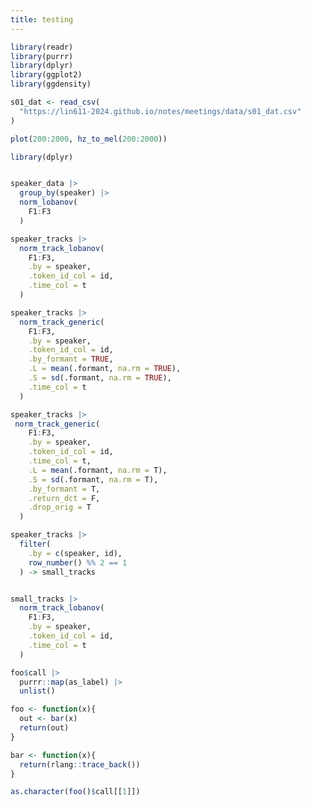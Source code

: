 ```yaml
---
title: testing
---
```


```r
library(readr)
library(purrr)
library(dplyr)
library(ggplot2)
library(ggdensity)

s01_dat <- read_csv(
  "https://lin611-2024.github.io/notes/meetings/data/s01_dat.csv"
) 
```

```r
plot(200:2000, hz_to_mel(200:2000))
```

```r
library(dplyr)


speaker_data |> 
  group_by(speaker) |> 
  norm_lobanov(
    F1:F3
  ) 
```


```r
speaker_tracks |> 
  norm_track_lobanov(
    F1:F3,
    .by = speaker,
    .token_id_col = id,
    .time_col = t
  )
```
```r
speaker_tracks |>
  norm_track_generic(
    F1:F3,
    .by = speaker,
    .token_id_col = id,
    .by_formant = TRUE,
    .L = mean(.formant, na.rm = TRUE),
    .S = sd(.formant, na.rm = TRUE),
    .time_col = t
  )

speaker_tracks |> 
 norm_track_generic(
    F1:F3,
    .by = speaker,
    .token_id_col = id,
    .time_col = t,
    .L = mean(.formant, na.rm = T),
    .S = sd(.formant, na.rm = T),
    .by_formant = T,
    .return_dct = F,
    .drop_orig = T
  ) 
```
```r
speaker_tracks |> 
  filter(
    .by = c(speaker, id),
    row_number() %% 2 == 1
  ) -> small_tracks


small_tracks |> 
  norm_track_lobanov(
    F1:F3,
    .by = speaker,
    .token_id_col = id,
    .time_col = t
  )
```
```r
foo$call |> 
  purrr::map(as_label) |> 
  unlist()
```

```r
foo <- function(x){
  out <- bar(x)
  return(out)
}

bar <- function(x){
  return(rlang::trace_back())
}
```

```r
as.character(foo()$call[[1]])
```



